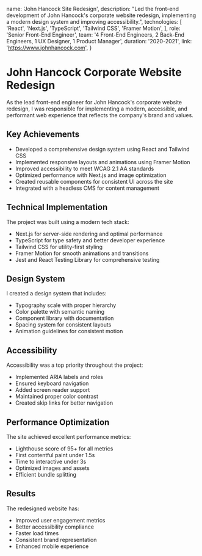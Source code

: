   name: 'John Hancock Site Redesign',
  description:
    "Led the front-end development of John Hancock's corporate website redesign, implementing a modern design system and improving accessibility.",
  technologies: [
    'React',
    'Next.js',
    'TypeScript',
    'Tailwind CSS',
    'Framer Motion',
  ],
  role: 'Senior Front-End Engineer',
  team: '4 Front-End Engineers, 2 Back-End Engineers, 1 UX Designer, 1 Product Manager',
  duration: '2020-2021',
  link: 'https://www.johnhancock.com',
}

# John Hancock Corporate Website Redesign

As the lead front-end engineer for John Hancock's corporate website redesign, I was responsible for implementing a modern, accessible, and performant web experience that reflects the company's brand and values.

## Key Achievements

- Developed a comprehensive design system using React and Tailwind CSS
- Implemented responsive layouts and animations using Framer Motion
- Improved accessibility to meet WCAG 2.1 AA standards
- Optimized performance with Next.js and image optimization
- Created reusable components for consistent UI across the site
- Integrated with a headless CMS for content management

## Technical Implementation

The project was built using a modern tech stack:

- Next.js for server-side rendering and optimal performance
- TypeScript for type safety and better developer experience
- Tailwind CSS for utility-first styling
- Framer Motion for smooth animations and transitions
- Jest and React Testing Library for comprehensive testing

## Design System

I created a design system that includes:

- Typography scale with proper hierarchy
- Color palette with semantic naming
- Component library with documentation
- Spacing system for consistent layouts
- Animation guidelines for consistent motion

## Accessibility

Accessibility was a top priority throughout the project:

- Implemented ARIA labels and roles
- Ensured keyboard navigation
- Added screen reader support
- Maintained proper color contrast
- Created skip links for better navigation

## Performance Optimization

The site achieved excellent performance metrics:

- Lighthouse score of 95+ for all metrics
- First contentful paint under 1.5s
- Time to interactive under 3s
- Optimized images and assets
- Efficient bundle splitting

## Results

The redesigned website has:

- Improved user engagement metrics
- Better accessibility compliance
- Faster load times
- Consistent brand representation
- Enhanced mobile experience

